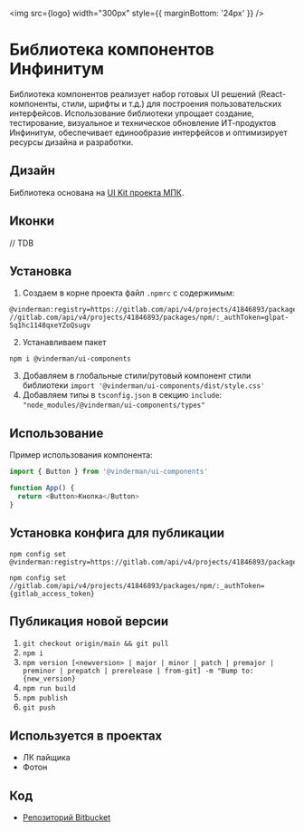 
<Meta title="Intro/Старт" />

<img src={logo} width="300px" style={{ marginBottom: '24px' }} />

# Библиотека компонентов Инфинитум

Библиотека компонентов реализует набор готовых UI решений (React-компоненты, стили, шрифты и т.д.) для построения пользовательских интерфейсов.
Использование библиотеки упрощает создание, тестирование, визуальное и техническое обновление ИТ-продуктов Инфинитум, обеспечивает единообразие интерфейсов и оптимизирует ресурсы дизайна и разработки.

## Дизайн

Библиотека основана на [UI Kit проекта МПК](https://www.figma.com/file/rgjVVQgQnseyR8G2w4ydhT/Infinitum--%C2%B7--Library?node-id=220-833&t=mX8syzaUQqoEbHAJ-0).

## Иконки

// TDB

## Установка

1. Создаем в корне проекта файл `.npmrc` с содержимым:

```text
@vinderman:registry=https://gitlab.com/api/v4/projects/41846893/packages/npm/
//gitlab.com/api/v4/projects/41846893/packages/npm/:_authToken=glpat-Sq1hc1148qxeYZoQsugv
```

2. Устанавливаем пакет

```text
npm i @vinderman/ui-components
```

3. Добавляем в глобальные стили/рутовый компонент стили библиотеки `import '@vinderman/ui-components/dist/style.css'`
4. Добавляем типы в `tsconfig.json` в секцию `include`: `"node_modules/@vinderman/ui-components/types"`

## Использование

Пример использования компонента:

```typescript jsx
import { Button } from '@vinderman/ui-components'

function App() {
  return <Button>Кнопка</Button>
}
```

## Установка конфига для публикации

```text
npm config set @vinderman:registry=https://gitlab.com/api/v4/projects/41846893/packages/npm/

npm config set //gitlab.com/api/v4/projects/41846893/packages/npm/:_authToken={gitlab_access_token}
```

## Публикация новой версии

1. `git checkout origin/main && git pull`
2. `npm i`
3. `npm version [<newversion> | major | minor | patch | premajor | preminor | prepatch | prerelease | from-git] -m "Bump to: {new_version}`
4. `npm run build`
5. `npm publish`
6. `git push`

## Используется в проектах

- ЛК пайщика
- Фотон

## Код

- [Репозиторий Bitbucket](http://sdbuild:7990/projects/MULTI/repos/ui-components/browse)
